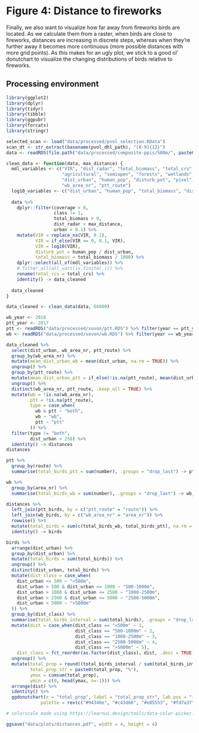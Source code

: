 # Figure 4: Distance to fireworks

Finally, we also want to visualize how far away from fireworks birds are located. As we calculate them from a raster, when birds are close to fireworks, distances are increasing in discrete steps, whereas when they're further away it becomes more continuous (more possible distances with more grid points). As this makes for an ugly plot, we stick to a good ol' donutchart to visualize the changing distributions of birds relative to fireworks.

## Processing environment

```r
library(ggplot2)
library(dplyr)
library(tidyr)
library(tibble)
library(ggpubr)
library(forcats)
library(stringr)
```

```r
selected_scan <- load("data/processed/pvol_selection.RData")
scan_dt <- str_extract(basename(pvol_dhl_path), "[0-9]{12}")
data <- readRDS(file.path("data/processed/composite-ppis/500m/", paste0(scan_dt, ".RDS")))$data@data

clean_data <- function(data, max_distance) {
  mdl_variables <- c("VIR", "dist_radar", "total_biomass", "total_crs",
                     "agricultural", "semiopen", "forests", "wetlands", "waterbodies", "urban",
                     "dist_urban", "human_pop", "disturb_pot", "pixel", "coverage", "class", "x", "y",
                     "wb_area_nr", "ptt_route")
  log10_variables <- c("dist_urban", "human_pop", "total_biomass", "dist_urban", "disturb_pot")
  
  data %>%
    dplyr::filter(coverage > 0,
                  class != 1,
                  total_biomass > 0,
                  dist_radar < max_distance,
                  urban < 0.1) %>%
    mutate(VIR = replace_na(VIR, 0.1),
           VIR = if_else(VIR == 0, 0.1, VIR),
           VIR = log10(VIR),
           disturb_pot = human_pop / dist_urban,
           total_biomass = total_biomass / 1000) %>%
    dplyr::select(all_of(mdl_variables)) %>%
    # filter_all(all_vars(is.finite(.))) %>%
    rename(total_rcs = total_crs) %>%
    identity() -> data_cleaned
  
  data_cleaned
}

data_cleaned <- clean_data(data, 66000)

wb_year <- 2018
ptt_year <- 2017
ptt <- readRDS("data/processed/sovon/ptt.RDS") %>% filter(year == ptt_year)
wb <- readRDS("data/processed/sovon/wb.RDS") %>% filter(year == wb_year)
```

```r
data_cleaned %>%
  select(dist_urban, wb_area_nr, ptt_route) %>%
  group_by(wb_area_nr) %>%
  mutate(mean_dist_urban_wb = mean(dist_urban, na.rm = TRUE)) %>%
  ungroup() %>%
  group_by(ptt_route) %>%
  mutate(mean_dist_urban_ptt = if_else(!is.na(ptt_route), mean(dist_urban, na.rm = TRUE), NA_real_)) %>%
  ungroup() %>%
  distinct(wb_area_nr, ptt_route, .keep_all = TRUE) %>%
  mutate(wb = !is.na(wb_area_nr),
         ptt = !is.na(ptt_route),
         type = case_when(
           wb & ptt ~ "both",
           wb ~ "wb", 
           ptt ~ "ptt"
         )) %>%
  filter(type != "both",
         dist_urban > 250) %>%
  identity() -> distances
distances
```


```r
ptt %>%
  group_by(route) %>%
  summarise(total_birds_ptt = sum(number), .groups = "drop_last") -> ptt_birds

wb %>%
  group_by(area_nr) %>%
  summarise(total_birds_wb = sum(number), .groups = "drop_last") -> wb_birds

distances %>%
  left_join(ptt_birds, by = c("ptt_route" = "route")) %>%
  left_join(wb_birds, by = c("wb_area_nr" = "area_nr")) %>%
  rowwise() %>%
  mutate(total_birds = sum(c(total_birds_wb, total_birds_ptt), na.rm = TRUE)) %>%
  identity() -> birds
```

```r
birds %>%
  arrange(dist_urban) %>%
  group_by(dist_urban) %>%
  mutate(total_birds = sum(total_birds)) %>%
  ungroup() %>%
  distinct(dist_urban, total_birds) %>%
  mutate(dist_class = case_when(
    dist_urban <= 500 ~ "<500m",
    dist_urban > 500 & dist_urban <= 1000 ~ "500-1000m",
    dist_urban > 1000 & dist_urban <= 2500 ~ "1000-2500m",
    dist_urban > 2500 & dist_urban <= 5000 ~ "2500-5000m",
    dist_urban > 5000 ~ ">5000m"
  )) %>%
  group_by(dist_class) %>%
  summarise(total_birds_interval = sum(total_birds), .groups = "drop_last") %>%
  mutate(dist = case_when(dist_class == "<500m" ~ 1,
                          dist_class == "500-1000m" ~ 2,
                          dist_class == "1000-2500m" ~ 3,
                          dist_class == "2500-5000m" ~ 4,
                          dist_class == ">5000m" ~ 5),
    dist_class = fct_reorder(as.factor(dist_class), dist, .desc = TRUE)) %>%
  ungroup() %>%
  mutate(total_prop = round((total_birds_interval / sum(total_birds_interval)) * 100),
         total_prop_str = paste0(total_prop, "%"),
         ymax = cumsum(total_prop),
         ymin = c(0, head(ymax, n=-1))) %>%
  arrange(dist) %>%
  identity() %>%
  ggdonutchart(x = "total_prop", label = "total_prop_str", lab.pos = "in", fill = "dist_class", color = "white", lab.adjust = 0,
             palette = rev(c("#94346e", "#c43d66", "#e85553", "#fd7a37", "#ffa600")))

# colorscale made using https://learnui.design/tools/data-color-picker.html and #94346e as starting point

ggsave("data/plots/distances.pdf", width = 4, height = 4)
```
